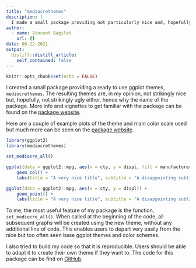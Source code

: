 ```yaml
---
title: "mediocrethemes"
description: |
  I made a small package providing not particularly nice and, hopefully, not particularly ugly ggplot themes. Setting the theme for all graphs in a document only requires one short line of code.
author:
  - name: Vincent Bagilet
    url: {}
date: 06-22-2021
output:
  distill::distill_article:
    self_contained: false
---
```



```r
knitr::opts_chunk$set(echo = FALSE)
```

I created a small package providing a ready to use ggplot themes, `mediocrethemes`. The resulting themes are, in my opinion, not strikingly nice but, hopefully, not strikingly ugly either, hence why the name of the package. More info and vignettes to get familiar with the package can be found on the [package website](https://vincentbagilet.github.io/mediocrethemes/).

Here are a couple of example plots of the theme and main color scale used but much more can be seen on the [package website](https://vincentbagilet.github.io/mediocrethemes/).

```r
library(ggplot2)
library(mediocrethemes)

set_mediocre_all()

ggplot(data = ggplot2::mpg, aes(x = cty, y = displ, fill = manufacturer)) +
    geom_col() +
    labs(title = "A very nice title", subtitle = "A disappointing subtitle")

ggplot(data = ggplot2::mpg, aes(x = cty, y = displ)) +
    geom_point() +
    labs(title = "A very nice title", subtitle = "A disappointing subtitle")
```

To me, the most useful feature of my package is the function, `set_mediocre_all()`. When called at the beginning of the code, all subsequent graphs will be created using the new theme, without any additional line of code. This enables users to depart very easily from the nice but too often seen base ggplot themes and color schemes.

I also tried to build my code so that it is reproducible. Users should be able to adapt it to create their own theme if they want to. The code for this package can be find on [GitHub](https://github.com/vincentbagilet/mediocrethemes).





